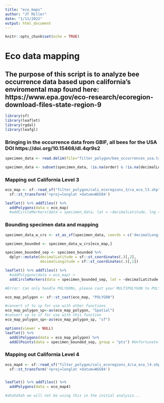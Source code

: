 ```yaml
---
title: "eco_maps"
author: "JT Miller"
date: "1/11/2022"
output: html_document
---
```


```r
knitr::opts_chunk$set(echo = TRUE)
```

# Eco data mapping
## The purpose of this script is to analyze bee occurrence data based upon california's enviromental map found here: https://www.epa.gov/eco-research/ecoregion-download-files-state-region-9 
```r
library(sf)
library(leaflet)
library(rgdal)
library(leafgl)

```


### Bringing in the occurrence data from GBIF, all bees for the USA DOI https://doi.org/10.15468/dl.4qr9s2
```r
specimen_data <- read.delim(file="filter_polygon/bee_occurrences_usa.txt",header=TRUE)

specimen_data <- subset(specimen_data, !is.na(order) & !is.na(decimalLongitude) & !is.na(decimalLatitude))
```


### Mapping out California Level 3
```r
eco_map <- sf::read_sf("filter_polygon/cali_ecoregions_3/ca_eco_l3.shp") %>% 
  sf::st_transform('+proj=longlat +datum=WGS84')

leaflet() %>% addTiles() %>% 
  addPolygons(data = eco_map) 
  #addCircleMarkers(data = specimen_data, lat = ~decimalLatitude, lng = ~decimalLongitude)
```


### Bounding specimen data and mapping
```r
specimen_data_w_crs <- st_as_sf(specimen_data, coords = c('decimalLongitude', 'decimalLatitude'), crs = 4326)

specimen_bounded <- specimen_data_w_crs[eco_map,]

specimen_bounded_sep <- specimen_bounded %>%
  dplyr::mutate(decimalLatitude = sf::st_coordinates(.)[,2],
                decimalLongitude = sf::st_coordinates(.)[,1])

leaflet() %>% addTiles() %>% 
  #addPolygons(data = eco_map) +
  addCircleMarkers(data = specimen_bounded_sep, lat = ~decimalLatitude, lng = ~decimalLongitude)

```

```r
#Error: Can only handle POLYGONs, please cast your MULTIPOLYGON to POLYGON using sf::st_cast

eco_map_polygon <- sf::st_cast(eco_map, "POLYGON")

#convert sf to sp for use with other functions
eco_map_polygon_sp<-as(eco_map_polygon, "Spatial")
#convert sp to sf for use with this function 
eco_map_polygon_sp<-as(eco_map_polygon_sp, "sf")

options(viewer = NULL)
leaflet() %>%
  addGlPolygons(data = eco_map_polygon) %>%
  addGlPoints(data = specimen_bounded_sep, group = "pts") #Unfortunately this doesnt include the ecoregions as desired since changing from a multipolygon to a polygon type deletes the internal bounds. 
```




### Mapping out California Level 4
```r
eco_map4 <- sf::read_sf("filter_polygon/cali_ecoregions_4/ca_eco_l4.shp") %>% 
  sf::st_transform('+proj=longlat +datum=WGS84')


leaflet() %>% addTiles() %>% 
  addPolygons(data = eco_map4)

#ahahahah we will not be using this in the initial analysis...
```

